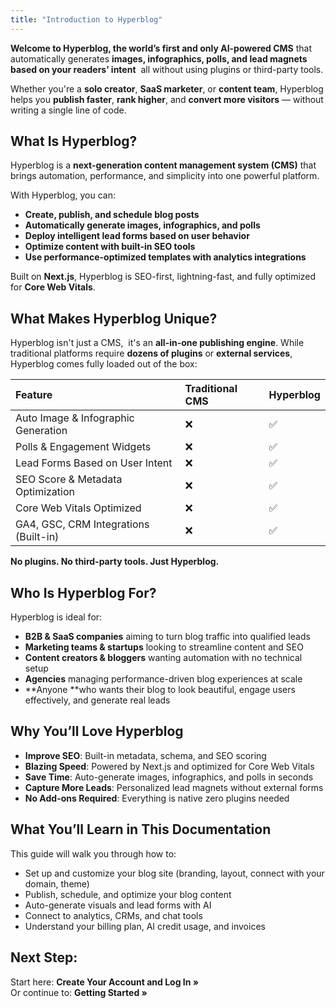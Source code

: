 ```yaml
---
title: "Introduction to Hyperblog"
---
```


**Welcome to Hyperblog, the world’s first and only AI-powered CMS** that automatically generates **images, infographics, polls, and lead magnets based on your readers’ intent**  all without using plugins or third-party tools.

Whether you're a **solo creator**, **SaaS marketer**, or **content team**, Hyperblog helps you **publish faster**, **rank higher**, and **convert more visitors** — without writing a single line of code.

## **What Is Hyperblog?**

Hyperblog is a **next-generation content management system (CMS)** that brings automation, performance, and simplicity into one powerful platform.

With Hyperblog, you can:

- **Create, publish, and schedule blog posts**
- **Automatically generate images, infographics, and polls**
- **Deploy intelligent lead forms based on user behavior**
- **Optimize content with built-in SEO tools**
- **Use performance-optimized templates with analytics integrations**

Built on **Next.js**, Hyperblog is SEO-first, lightning-fast, and fully optimized for **Core Web Vitals**.

## **What Makes Hyperblog Unique?**

Hyperblog isn't just a CMS,  it's an **all-in-one publishing engine**. While traditional platforms require **dozens of plugins** or **external services**, Hyperblog comes fully loaded out of the box:

| **Feature**                           | **Traditional CMS** | **Hyperblog** |
| :------------------------------------ | :------------------ | :------------ |
| Auto Image & Infographic Generation   | ❌                   | ✅             |
| Polls & Engagement Widgets            | ❌                   | ✅             |
| Lead Forms Based on User Intent       | ❌                   | ✅             |
| SEO Score & Metadata Optimization     | ❌                   | ✅             |
| Core Web Vitals Optimized             | ❌                   | ✅             |
| GA4, GSC, CRM Integrations (Built-in) | ❌                   | ✅             |

**No plugins. No third-party tools. Just Hyperblog.**

## **Who Is Hyperblog For?**

Hyperblog is ideal for:

- **B2B & SaaS companies** aiming to turn blog traffic into qualified leads
- **Marketing teams & startups** looking to streamline content and SEO
- **Content creators & bloggers** wanting automation with no technical setup
- **Agencies** managing performance-driven blog experiences at scale
- **Anyone **who wants their blog to look beautiful, engage users effectively, and generate real leads

## **Why You’ll Love Hyperblog**

- **Improve SEO**: Built-in metadata, schema, and SEO scoring
- **Blazing Speed**: Powered by Next.js and optimized for Core Web Vitals
- **Save Time**: Auto-generate images, infographics, and polls in seconds
- **Capture More Leads**: Personalized lead magnets without external forms
- **No Add-ons Required**: Everything is native zero plugins needed

## **What You’ll Learn in This Documentation**

This guide will walk you through how to:

- Set up and customize your blog site (branding, layout, connect with your domain, theme)
- Publish, schedule, and optimize your blog content
- Auto-generate visuals and lead forms with AI
- Connect to analytics, CRMs, and chat tools
- Understand your billing plan, AI credit usage, and invoices

## **Next Step:**

Start here: **Create Your Account and Log In »**\
 Or continue to: **Getting Started »**